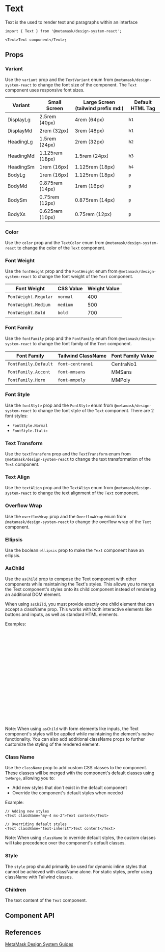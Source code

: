 

# Text

Text is the used to render text and paragraphs within an interface

```tsx
import { Text } from '@metamask/design-system-react';

<Text>Text component</Text>;
```

<Canvas of={TextStories.Default} />

## Props

### Variant

Use the `variant` prop and the `TextVariant` enum from `@metamask/design-system-react` to change the font size of the component. The `Text` component uses responsive font sizes.

<table>
  <thead>
    <tr>
      <th>Variant</th>
      <th>Small Screen</th>
      <th>Large Screen (tailwind prefix md:)</th>
      <th>Default HTML Tag</th>
    </tr>
  </thead>
  <tbody>
    <tr>
      <td>DisplayLg</td>
      <td>2.5rem (40px)</td>
      <td>4rem (64px)</td>
      <td>
        <code>h1</code>
      </td>
    </tr>
    <tr>
      <td>DisplayMd</td>
      <td>2rem (32px)</td>
      <td>3rem (48px)</td>
      <td>
        <code>h1</code>
      </td>
    </tr>
    <tr>
      <td>HeadingLg</td>
      <td>1.5rem (24px)</td>
      <td>2rem (32px)</td>
      <td>
        <code>h2</code>
      </td>
    </tr>
    <tr>
      <td>HeadingMd</td>
      <td>1.125rem (18px)</td>
      <td>1.5rem (24px)</td>
      <td>
        <code>h3</code>
      </td>
    </tr>
    <tr>
      <td>HeadingSm</td>
      <td>1rem (16px)</td>
      <td>1.125rem (18px)</td>
      <td>
        <code>h4</code>
      </td>
    </tr>
    <tr>
      <td>BodyLg</td>
      <td>1rem (16px)</td>
      <td>1.125rem (18px)</td>
      <td>
        <code>p</code>
      </td>
    </tr>
    <tr>
      <td>BodyMd</td>
      <td>0.875rem (14px)</td>
      <td>1rem (16px)</td>
      <td>
        <code>p</code>
      </td>
    </tr>
    <tr>
      <td>BodySm</td>
      <td>0.75rem (12px)</td>
      <td>0.875rem (14px)</td>
      <td>
        <code>p</code>
      </td>
    </tr>
    <tr>
      <td>BodyXs</td>
      <td>0.625rem (10px)</td>
      <td>0.75rem (12px)</td>
      <td>
        <code>p</code>
      </td>
    </tr>
  </tbody>
</table>

<Canvas of={TextStories.Variant} />

### Color

Use the `color` prop and the `TextColor` enum from `@metamask/design-system-react` to change the color of the `Text` component.

<Canvas of={TextStories.Color} />

### Font Weight

Use the `fontWeight` prop and the `FontWeight` enum from `@metamask/design-system-react` to change the font weight of the `Text` component.

<table>
  <thead>
    <tr>
      <th>Font Weight</th>
      <th>CSS Value</th>
      <th>Weight Value</th>
    </tr>
  </thead>
  <tbody>
    <tr>
      <td>
        <code>FontWeight.Regular</code>
      </td>
      <td>
        <code>normal</code>
      </td>
      <td>400</td>
    </tr>
    <tr>
      <td>
        <code>FontWeight.Medium</code>
      </td>
      <td>
        <code>medium</code>
      </td>
      <td>500</td>
    </tr>
    <tr>
      <td>
        <code>FontWeight.Bold</code>
      </td>
      <td>
        <code>bold</code>
      </td>
      <td>700</td>
    </tr>
  </tbody>
</table>

<Canvas of={TextStories.FontWeightStory} />

### Font Family

Use the `fontFamily` prop and the `FontFamily` enum from `@metamask/design-system-react` to change the font family of the `Text` component.

<table>
  <thead>
    <tr>
      <th>Font Family</th>
      <th>Tailwind ClassName</th>
      <th>Font Family Value</th>
    </tr>
  </thead>
  <tbody>
    <tr>
      <td>
        <code>FontFamily.Default</code>
      </td>
      <td>
        <code>font-centrano1</code>
      </td>
      <td>CentraNo1</td>
    </tr>
    <tr>
      <td>
        <code>FontFamily.Accent</code>
      </td>
      <td>
        <code>font-mmsans</code>
      </td>
      <td>MMSans</td>
    </tr>
    <tr>
      <td>
        <code>FontFamily.Hero</code>
      </td>
      <td>
        <code>font-mmpoly</code>
      </td>
      <td>MMPoly</td>
    </tr>
  </tbody>
</table>

<Canvas of={TextStories.FontFamilyStory} />

### Font Style

Use the `fontStyle` prop and the `FontStyle` enum from `@metamask/design-system-react` to change the font style of the `Text` component. There are 2 font styles:

- `FontStyle.Normal`
- `FontStyle.Italic`

<Canvas of={TextStories.FontStyleStory} />

### Text Transform

Use the `textTransform` prop and the `TextTransform` enum from `@metamask/design-system-react` to change the text transformation of the `Text` component.

<Canvas of={TextStories.TextTransformStory} />

### Text Align

Use the `textAlign` prop and the `TextAlign` enum from `@metamask/design-system-react` to change the text alignment of the `Text` component.

<Canvas of={TextStories.TextAlignStory} />

### Overflow Wrap

Use the `overflowWrap` prop and the `OverflowWrap` enum from `@metamask/design-system-react` to change the overflow wrap of the `Text` component.

<Canvas of={TextStories.OverflowWrapStory} />

### Ellipsis

Use the boolean `ellipsis` prop to make the `Text` component have an ellipsis.

<Canvas of={TextStories.Ellipsis} />

### AsChild

Use the `asChild` prop to compose the Text component with other components while maintaining the Text's styles. This allows you to merge the Text component's styles onto its child component instead of rendering an additional DOM element.

When using `asChild`, you must provide exactly one child element that can accept a className prop. This works with both interactive elements like buttons and inputs, as well as standard HTML elements.

<Canvas of={TextStories.AsChild} />

Examples:

```jsx
// Span example
<Text asChild className="block">
  <span>Text rendered as span</span>
</Text>

// Button example with click handler
<Text asChild className="block">
  <button type="button" onClick={() => console.log('button clicked')}>
    Text rendered as button
  </button>
</Text>

// Input example with styling
<Text asChild className="bg-default border border-default">
  <input
    type="text"
    placeholder="Rendered as input"
    defaultValue="Text component as input"
  />
</Text>
```

Note: When using `asChild` with form elements like inputs, the Text component's styles will be applied while maintaining the element's native functionality. You can also add additional className props to further customize the styling of the rendered element.

### Class Name

Use the `className` prop to add custom CSS classes to the component. These classes will be merged with the component's default classes using `twMerge`, allowing you to:

- Add new styles that don't exist in the default component
- Override the component's default styles when needed

Example:

```tsx
// Adding new styles
<Text className="my-4 mx-2">Text content</Text>

// Overriding default styles
<Text className="text-inherit">Text content</Text>
```

Note: When using `className` to override default styles, the custom classes will take precedence over the component's default classes.

### Style

The `style` prop should primarily be used for dynamic inline styles that cannot be achieved with className alone. For static styles, prefer using className with Tailwind classes.

### Children

The text content of the `Text` component.

## Component API

<Controls of={TextStories.Default} />

## References

[MetaMask Design System Guides](https://www.notion.so/MetaMask-Design-System-Guides-Design-f86ecc914d6b4eb6873a122b83c12940)
